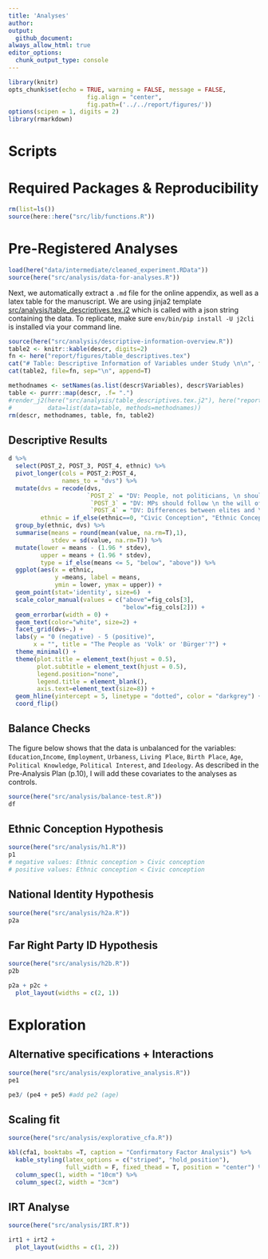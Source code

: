 ```yaml
---
title: 'Analyses'
author: 
output: 
  github_document:
always_allow_html: true
editor_options: 
  chunk_output_type: console
---
```


```r
library(knitr)
opts_chunk$set(echo = TRUE, warning = FALSE, message = FALSE,
                      fig.align = "center",
                      fig.path=('../../report/figures/'))
options(scipen = 1, digits = 2)
library(rmarkdown)
```

# Scripts


# Required Packages &amp; Reproducibility
```r
rm(list=ls())
source(here::here("src/lib/functions.R"))
```

# Pre-Registered Analyses

```r
load(here("data/intermediate/cleaned_experiment.RData"))
source(here("src/analysis/data-for-analyses.R"))
```

Next, we automatically extract a `.md` file for the online appendix, as well as a  latex table for the manuscript. 
We are using jinja2 template [src/analysis/table_descriptives.tex.j2](table.tex.j2) which is called with a json string containing the data.
To replicate, make sure `env/bin/pip install -U j2cli` is installed via your command line.

```r
source(here("src/analysis/descriptive-information-overview.R"))
table2 <- knitr::kable(descr, digits=2)
fn <- here("report/figures/table_descriptives.tex")
cat("# Table: Descriptive Information of Variables under Study \n\n", file=fn)
cat(table2, file=fn, sep="\n", append=T)

methodnames <- setNames(as.list(descr$Variables), descr$Variables)
table <- purrr::map(descr, .f= ".") 
#render_j2(here("src/analysis/table_descriptives.tex.j2"), here("report/figures/table_descriptives.tex"),
#          data=list(data=table, methods=methodnames))
rm(descr, methodnames, table, fn, table2)
```

## Descriptive Results
```r
d %>%
  select(POST_2, POST_3, POST_4, ethnic) %>%
  pivot_longer(cols = POST_2:POST_4,
               names_to = "dvs") %>%
  mutate(dvs = recode(dvs,
                      `POST_2` = "DV: People, not politicians, \n should make the most \n important political decisions",
                       `POST_3` = "DV: MPs should follow \n the will of the people",
                       `POST_4` = "DV: Differences between elites and \n the people are bigger than \n differences between the people"),
         ethnic = if_else(ethnic==0, "Civic Conception", "Ethnic Conception")) %>%
  group_by(ethnic, dvs) %>%
  summarise(means = round(mean(value, na.rm=T),1),
            stdev = sd(value, na.rm=T)) %>%
  mutate(lower = means - (1.96 * stdev),
         upper = means + (1.96 * stdev),
         type = if_else(means <= 5, "below", "above")) %>%
  ggplot(aes(x = ethnic, 
             y =means, label = means,
             ymin = lower, ymax = upper)) +
  geom_point(stat='identity', size=6)  +
  scale_color_manual(values = c("above"=fig_cols[3],
                                "below"=fig_cols[2])) +
  geom_errorbar(width = 0) +
  geom_text(color="white", size=2) +
  facet_grid(dvs~.) +
  labs(y = "0 (negative) - 5 (positive)", 
       x = "", title = "The People as 'Volk' or 'Bürger'?") +
  theme_minimal() +
  theme(plot.title = element_text(hjust = 0.5),
        plot.subtitle = element_text(hjust = 0.5),
        legend.position="none",
        legend.title = element_blank(),
        axis.text=element_text(size=8)) +
  geom_hline(yintercept = 5, linetype = "dotted", color = "darkgrey") +
  coord_flip() 
```

## Balance Checks

The figure below shows that the data is unbalanced for the variables: `Education`,`Income`, `Employment`, `Urbaness`, `Living Place`, `Birth Place`, `Age`, `Political Knowledge`, `Political Interest`, and `Ideology`.
As described in the Pre-Analysis Plan (p.10), I will add these covariates to the analyses as controls.

```r
source(here("src/analysis/balance-test.R"))
df
```

## Ethnic Conception Hypothesis 
```r
source(here("src/analysis/h1.R"))
p1
# negative values: Ethnic conception > Civic conception 
# positive values: Ethnic conception < Civic conception 
```

## National Identity Hypothesis
```r
source(here("src/analysis/h2a.R"))
p2a
```

## Far Right Party ID Hypothesis
```r
source(here("src/analysis/h2b.R"))
p2b
```

```r
p2a + p2c + 
  plot_layout(widths = c(2, 1))
```

# Exploration

## Alternative specifications + Interactions

```r
source(here("src/analysis/explorative_analysis.R"))
pe1 

pe3/ (pe4 + pe5) #add pe2 (age)
```

## Scaling fit

```r
source(here("src/analysis/explorative_cfa.R"))

kbl(cfa1, booktabs =T, caption = "Confirmatory Factor Analysis") %>%
  kable_styling(latex_options = c("striped", "hold_position"),
                full_width = F, fixed_thead = T, position = "center") %>%
  column_spec(1, width = "10cm") %>%
  column_spec(2, width = "3cm") 
```

## IRT Analyse
```r
source(here("src/analysis/IRT.R"))

```
```r
irt1 + irt2 + 
  plot_layout(widths = c(1, 2))
```